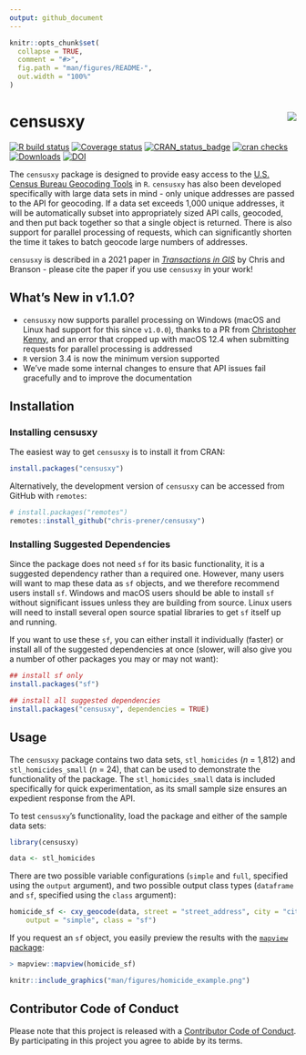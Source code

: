 ```yaml
---
output: github_document
---
```


<!-- README.md is generated from README.Rmd. Please edit that file -->

```r
knitr::opts_chunk$set(
  collapse = TRUE,
  comment = "#>",
  fig.path = "man/figures/README-",
  out.width = "100%"
)
```

# censusxy <img src="man/figures/logo.png" align="right" />

[![R build status](https://github.com/chris-prener/censusxy/workflows/R-CMD-check/badge.svg)](https://github.com/chris-prener/censusxy/actions)
[![Coverage status](https://codecov.io/gh/chris-prener/censusxy/branch/master/graph/badge.svg)](https://codecov.io/github/chris-prener/censusxy?branch=main)
[![CRAN_status_badge](https://www.r-pkg.org/badges/version/censusxy)](https://cran.r-project.org/package=censusxy)
[![cran checks](https://cranchecks.info/badges/worst/censusxy)](https://cran.r-project.org/web/checks/check_results_censusxy.html)
[![Downloads](https://cranlogs.r-pkg.org/badges/censusxy?color=brightgreen)](https://www.r-pkg.org/pkg/censusxy)
[![DOI](https://zenodo.org/badge/165924122.svg)](https://zenodo.org/badge/latestdoi/165924122)

The `censusxy` package is designed to provide easy access to the [U.S. Census Bureau Geocoding Tools](https://geocoding.geo.census.gov/geocoder/) in `R`. `censusxy` has also been developed specifically with large data sets in mind - only unique addresses are passed to the API for geocoding. If a data set exceeds 1,000 unique addresses, it will be automatically subset into appropriately sized API calls, geocoded, and then put back together so that a single object is returned. There is also support for parallel processing of requests, which can significantly shorten the time it takes to batch geocode large numbers of addresses.

`censusxy` is described in a 2021 paper in [*Transactions in GIS*](https://onlinelibrary.wiley.com/doi/abs/10.1111/tgis.12741) by Chris and Branson - please cite the paper if you use `censusxy` in your work!

## What's New in v1.1.0?
* `censusxy` now supports parallel processing on Windows (macOS and Linux had support for this since `v1.0.0`), thanks to a PR from [Christopher Kenny](https://github.com/christopherkenny), and an error that cropped up with macOS 12.4 when submitting requests for parallel processing is addressed
* `R` version 3.4 is now the minimum version supported
* We've made some internal changes to ensure that API issues fail gracefully and to improve the documentation

## Installation
### Installing censusxy
The easiest way to get `censusxy` is to install it from CRAN:

```r
install.packages("censusxy")
```

Alternatively, the development version of `censusxy` can be accessed from GitHub with `remotes`:

```r
# install.packages("remotes")
remotes::install_github("chris-prener/censusxy")
```

### Installing Suggested Dependencies
Since the package does not need `sf` for its basic functionality, it is a suggested dependency rather than a required one. However, many users will want to map these data as `sf` objects, and we therefore recommend users install `sf`. Windows and macOS users should be able to install `sf` without significant issues unless they are building from source. Linux users will need to install several open source spatial libraries to get `sf` itself up and running. 

If you want to use these `sf`, you can either install it individually (faster) or install all of the suggested dependencies at once (slower, will also give you a number of other packages you may or may not want):

```r
## install sf only
install.packages("sf")

## install all suggested dependencies
install.packages("censusxy", dependencies = TRUE)
```

## Usage
The `censusxy` package contains two data sets, `stl_homicides` (*n* = 1,812) and `stl_homicides_small` (*n* = 24), that can be used to demonstrate the functionality of the package. The `stl_homicides_small` data is included specifically for quick experimentation, as its small sample size ensures an expedient response from the API. 

To test `censusxy`'s functionality, load the package and either of the sample data sets:

```r
library(censusxy)

data <- stl_homicides
```

There are two possible variable configurations (`simple` and `full`, specified using the `output` argument), and two possible output class types (`dataframe` and `sf`, specified using the `class` argument):

```r
homicide_sf <- cxy_geocode(data, street = "street_address", city = "city", state = "state", 
    output = "simple", class = "sf")
```

If you request an `sf` object, you easily preview the results with the [`mapview` package](https://CRAN.R-project.org/package=mapview):

```r
> mapview::mapview(homicide_sf)
```
```r
knitr::include_graphics("man/figures/homicide_example.png")
```

## Contributor Code of Conduct
Please note that this project is released with a [Contributor Code of Conduct](https://chris-prener.github.io/censusxy/CODE_OF_CONDUCT.html). By participating in this project you agree to abide by its terms.
